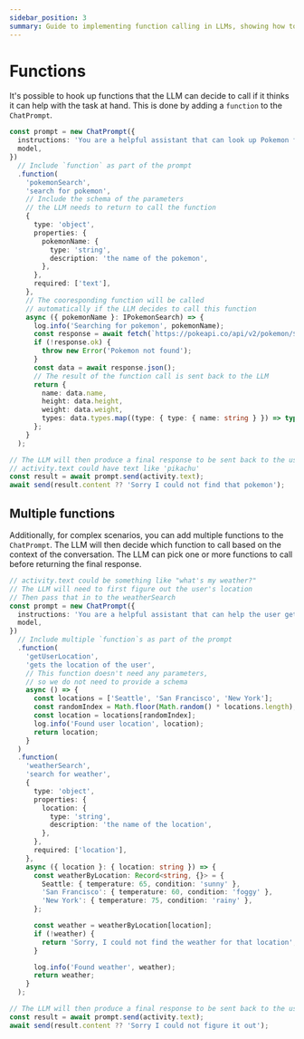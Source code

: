 ```yaml
---
sidebar_position: 3
summary: Guide to implementing function calling in LLMs, showing how to integrate custom functions into ChatPrompt for task automation, including both single and multiple function scenarios with context-aware execution.
---
```



# Functions

It's possible to hook up functions that the LLM can decide to call if it thinks it can help with the task at hand. This is done by adding a `function` to the `ChatPrompt`.

```ts
const prompt = new ChatPrompt({
  instructions: 'You are a helpful assistant that can look up Pokemon for the user.',
  model,
})
  // Include `function` as part of the prompt
  .function(
    'pokemonSearch',
    'search for pokemon',
    // Include the schema of the parameters
    // the LLM needs to return to call the function
    {
      type: 'object',
      properties: {
        pokemonName: {
          type: 'string',
          description: 'the name of the pokemon',
        },
      },
      required: ['text'],
    },
    // The cooresponding function will be called
    // automatically if the LLM decides to call this function
    async ({ pokemonName }: IPokemonSearch) => {
      log.info('Searching for pokemon', pokemonName);
      const response = await fetch(`https://pokeapi.co/api/v2/pokemon/${pokemonName}`);
      if (!response.ok) {
        throw new Error('Pokemon not found');
      }
      const data = await response.json();
      // The result of the function call is sent back to the LLM
      return {
        name: data.name,
        height: data.height,
        weight: data.weight,
        types: data.types.map((type: { type: { name: string } }) => type.type.name),
      };
    }
  );

// The LLM will then produce a final response to be sent back to the user
// activity.text could have text like 'pikachu'
const result = await prompt.send(activity.text);
await send(result.content ?? 'Sorry I could not find that pokemon');
```

## Multiple functions

Additionally, for complex scenarios, you can add multiple functions to the `ChatPrompt`. The LLM will then decide which function to call based on the context of the conversation. The LLM can pick one or more functions to call before returning the final response.

```ts
// activity.text could be something like "what's my weather?"
// The LLM will need to first figure out the user's location
// Then pass that in to the weatherSearch
const prompt = new ChatPrompt({
  instructions: 'You are a helpful assistant that can help the user get the weather',
  model,
})
  // Include multiple `function`s as part of the prompt
  .function(
    'getUserLocation',
    'gets the location of the user',
    // This function doesn't need any parameters,
    // so we do not need to provide a schema
    async () => {
      const locations = ['Seattle', 'San Francisco', 'New York'];
      const randomIndex = Math.floor(Math.random() * locations.length);
      const location = locations[randomIndex];
      log.info('Found user location', location);
      return location;
    }
  )
  .function(
    'weatherSearch',
    'search for weather',
    {
      type: 'object',
      properties: {
        location: {
          type: 'string',
          description: 'the name of the location',
        },
      },
      required: ['location'],
    },
    async ({ location }: { location: string }) => {
      const weatherByLocation: Record<string, {}> = {
        Seattle: { temperature: 65, condition: 'sunny' },
        'San Francisco': { temperature: 60, condition: 'foggy' },
        'New York': { temperature: 75, condition: 'rainy' },
      };

      const weather = weatherByLocation[location];
      if (!weather) {
        return 'Sorry, I could not find the weather for that location';
      }

      log.info('Found weather', weather);
      return weather;
    }
  );

// The LLM will then produce a final response to be sent back to the user
const result = await prompt.send(activity.text);
await send(result.content ?? 'Sorry I could not figure it out');
```
